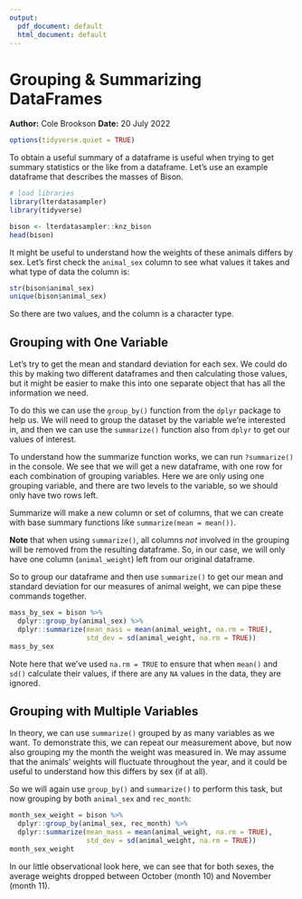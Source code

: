 ```yaml
---
output:
  pdf_document: default
  html_document: default
---
```

# Grouping & Summarizing DataFrames
**Author:** Cole Brookson
**Date:** 20 July 2022

```r
options(tidyverse.quiet = TRUE)
```

To obtain a useful summary of a dataframe is useful when trying to get summary statistics or the like from a dataframe. Let's use an example dataframe that describes the masses of Bison. 

```r
# load libraries
library(lterdatasampler)
library(tidyverse)

bison <- lterdatasampler::knz_bison 
head(bison)
```
It might be useful to understand how the weights of these animals differs by sex. Let's first check the `animal_sex` column to see what values it takes and what type of data the column is: 

```r
str(bison$animal_sex)
unique(bison$animal_sex)
```
So there are two values, and the column is a character type. 

## Grouping with One Variable

Let's try to get the mean and standard deviation for each sex. We could do this by making two different dataframes and then calculating those values, but it might be easier to make this into one separate object that has all the information we need. 

To do this we can use the `group_by()` function from the `dplyr` package to help us. We will need to group the dataset by the variable we're interested in, and then we can use the `summarize()` function also from `dplyr` to get our values of interest. 

To understand how the summarize function works, we can run `?summarize()` in the console. We see that we will get a new dataframe, with one row for each combination of grouping variables. Here we are only using one grouping variable, and there are two levels to the variable, so we should only have two rows left. 

Summarize will make a new column or set of columns, that we can create with base summary functions like `summarize(mean = mean())`. 

**Note** that when using `summarize()`, all columns *not* involved in the grouping will be removed from the resulting dataframe. So, in our case, we will only have one column (`animal_weight`) left from our original dataframe. 

So to group our dataframe and then use `summarize()` to get our mean and standard deviation for our measures of animal weight, we can pipe these commands together.  

```r
mass_by_sex = bison %>% 
  dplyr::group_by(animal_sex) %>% 
  dplyr::summarize(mean_mass = mean(animal_weight, na.rm = TRUE), 
                   std_dev = sd(animal_weight, na.rm = TRUE))
mass_by_sex
```
Note here that we've used `na.rm = TRUE` to ensure that when `mean()` and `sd()` calculate their values, if there are any `NA` values in the data, they are ignored. 

## Grouping with Multiple Variables

In theory, we can use `summarize()` grouped by as many variables as we want. To demonstrate this, we can repeat our measurement above, but now also grouping my the month the weight was measured in. We may assume that the animals' weights will fluctuate throughout the year, and it could be useful to understand how this differs by sex (if at all). 

So we will again use `group_by()` and `summarize()` to perform this task, but now grouping by both `animal_sex` and `rec_month`:

```r
month_sex_weight = bison %>% 
  dplyr::group_by(animal_sex, rec_month) %>% 
  dplyr::summarize(mean_mass = mean(animal_weight, na.rm = TRUE), 
                   std_dev = sd(animal_weight, na.rm = TRUE))
month_sex_weight
```

In our little observational look here, we can see that for both sexes, the average weights dropped between October (month 10) and November (month 11). 
